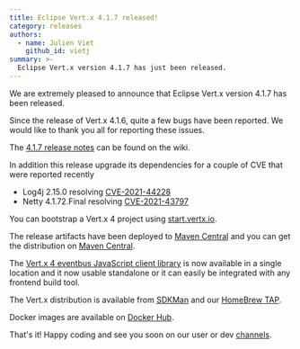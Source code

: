 ```yaml
---
title: Eclipse Vert.x 4.1.7 released!
category: releases
authors:
  - name: Julien Viet
    github_id: vietj
summary: >-
  Eclipse Vert.x version 4.1.7 has just been released.
---
```


We are extremely pleased to announce that Eclipse Vert.x version 4.1.7 has been released.

Since the release of Vert.x 4.1.6, quite a few bugs have been reported. We would like to thank you all for reporting these issues.

The [4.1.7 release notes](https://github.com/vert-x3/wiki/wiki/4.1.7-Release-Notes) can be found on the wiki.

In addition this release upgrade its dependencies for a couple of CVE that were reported recently

* Log4j 2.15.0 resolving [CVE-2021-44228](https://cve.mitre.org/cgi-bin/cvename.cgi?name=CVE-2021-44228)
* Netty 4.1.72.Final resolving [CVE-2021-43797](https://github.com/netty/netty/security/advisories/GHSA-wx5j-54mm-rqqq)

You can bootstrap a Vert.x 4 project using [start.vertx.io](https://start.vertx.io).

The release artifacts have been deployed to [Maven Central](https://search.maven.org/search?q=g:io.vertx%20AND%20v:4.1.7) and
you can get the distribution on [Maven Central](https://repo1.maven.org/maven2/io/vertx/vertx-stack-manager/4.1.7/).

The [Vert.x 4 eventbus JavaScript client library](https://www.npmjs.com/package/@vertx/eventbus-bridge-client.js) is now available
in a single location and it now usable standalone or it can easily be integrated with any frontend build tool.

The Vert.x distribution is available from [SDKMan](https://sdkman.io) and our
[HomeBrew TAP](https://github.com/vertx-distrib/homebrew-tap).

Docker images are available on [Docker Hub](https://hub.docker.com/u/vertx/).

That's it! Happy coding and see you soon on our user or dev [channels](https://vertx.io/channels).
